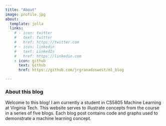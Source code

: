 ```yaml
---
title: "About"
image: profile.jpg
about:
  template: jolla
  links:
    # - icon: twitter
    #   text: Twitter
    #   href: https://twitter.com
    # - icon: linkedin
    #   text: LinkedIn
    #   href: https://linkedin.com
    - icon: github
      text: Github
      href: https://github.com/jrgranadoswest/ml_blog

---
```


### About this blog
Welcome to this blog! I am currently a student in CS5805 Machine Learning at Virginia Tech. This website serves to illustrate concepts from the course in a series of five blogs. Each blog post contains code and graphs used to demonstrate a machine learning concept.